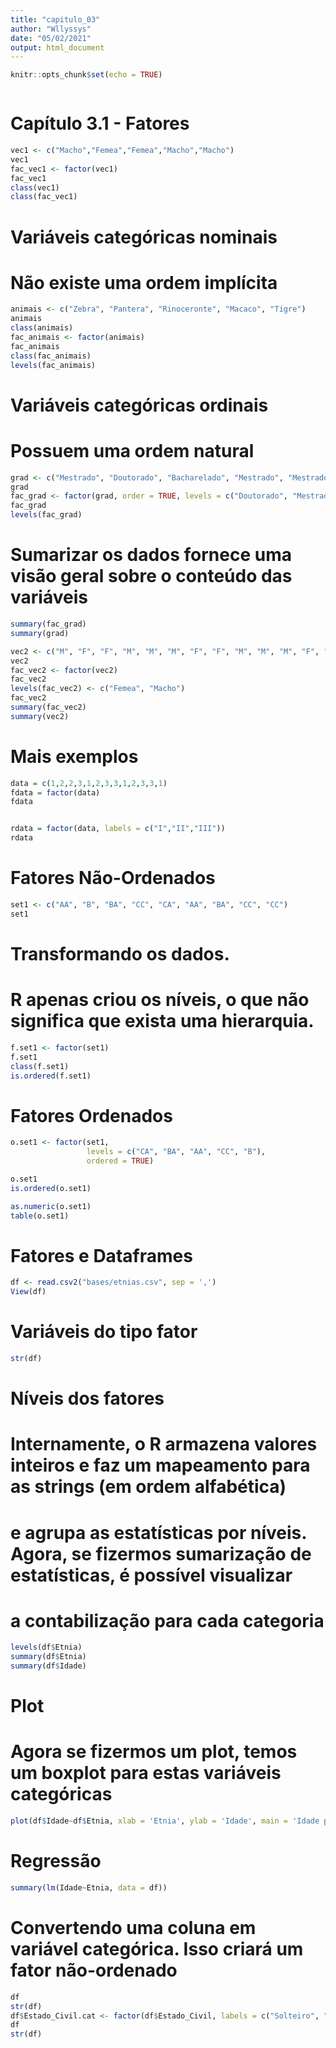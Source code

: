 ```yaml
---
title: "capitulo_03"
author: "Wllyssys"
date: "05/02/2021"
output: html_document
---
```


```r
knitr::opts_chunk$set(echo = TRUE)
```

```r

```

# Capítulo 3.1 - Fatores
```r
vec1 <- c("Macho","Femea","Femea","Macho","Macho")
vec1
fac_vec1 <- factor(vec1)
fac_vec1
class(vec1)
class(fac_vec1)
```

# Variáveis categóricas nominais
# Não existe uma ordem implícita
```r
animais <- c("Zebra", "Pantera", "Rinoceronte", "Macaco", "Tigre")
animais
class(animais)
fac_animais <- factor(animais)
fac_animais
class(fac_animais)
levels(fac_animais)
```


# Variáveis categóricas ordinais
# Possuem uma ordem natural
```r
grad <- c("Mestrado", "Doutorado", "Bacharelado", "Mestrado", "Mestrado")
grad
fac_grad <- factor(grad, order = TRUE, levels = c("Doutorado", "Mestrado", "Bacharelado"))
fac_grad
levels(fac_grad)
```

# Sumarizar os dados fornece uma visão geral sobre o conteúdo das variáveis
```r
summary(fac_grad)
summary(grad)

vec2 <- c("M", "F", "F", "M", "M", "M", "F", "F", "M", "M", "M", "F", "F", "M", "M")
vec2
fac_vec2 <- factor(vec2)
fac_vec2
levels(fac_vec2) <- c("Femea", "Macho")
fac_vec2
summary(fac_vec2)
summary(vec2)
```

# Mais exemplos
```r
data = c(1,2,2,3,1,2,3,3,1,2,3,3,1)
fdata = factor(data)
fdata


rdata = factor(data, labels = c("I","II","III"))
rdata
```

# Fatores Não-Ordenados
```r
set1 <- c("AA", "B", "BA", "CC", "CA", "AA", "BA", "CC", "CC")
set1
```

# Transformando os dados. 
# R apenas criou os níveis, o que não significa que exista uma hierarquia.
```r
f.set1 <- factor(set1)
f.set1
class(f.set1)
is.ordered(f.set1)
```

# Fatores Ordenados
```r
o.set1 <- factor(set1, 
                 levels = c("CA", "BA", "AA", "CC", "B"), 
                 ordered = TRUE)

o.set1
is.ordered(o.set1)

as.numeric(o.set1)
table(o.set1)

```

# Fatores e Dataframes
```r
df <- read.csv2("bases/etnias.csv", sep = ',')
View(df)
```

# Variáveis do tipo fator
```r
str(df)
```

# Níveis dos fatores
# Internamente, o R armazena valores inteiros e faz um mapeamento para as strings (em ordem alfabética)
# e agrupa as estatísticas por níveis. Agora, se fizermos sumarização de estatísticas, é possível visualizar 
# a contabilização para cada categoria
```r
levels(df$Etnia)
summary(df$Etnia)
summary(df$Idade)
```

# Plot
# Agora se fizermos um plot, temos um boxplot para estas variáveis categóricas
```r
plot(df$Idade~df$Etnia, xlab = 'Etnia', ylab = 'Idade', main = 'Idade por Etnia')
```

# Regressão
```r
summary(lm(Idade~Etnia, data = df))
```

# Convertendo uma coluna em variável categórica. Isso criará um fator não-ordenado
```r
df
str(df)
df$Estado_Civil.cat <- factor(df$Estado_Civil, labels = c("Solteiro", "Casado", "Divorciado"))
df
str(df)
```
